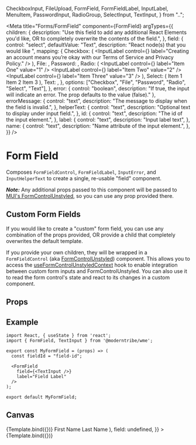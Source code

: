   CheckboxInput,
  FileUpload,
  FormField,
  FormFieldLabel,
  InputLabel,
  MenuItem,
  PasswordInput,
  RadioGroup,
  SelectInput,
  TextInput,
} from "..";

<Meta
  title="Forms/FormField"
  component={FormField}
  argTypes={{
    children: {
      description:
        "Use this field to add any additional React Elements you'd like, OR to completely overwrite the contents of the field.",
    },
    field: {
      control: "select",
      defaultValue: "Text",
      description: "React node(s) that you would like ",
      mapping: {
        Checkbox: (
          <InputLabel
            control={<CheckboxInput />}
            label="Creating an account means you’re okay with our Terms of Service and Privacy Policy."
          />
        ),
        File: <FileUpload />,
        Password: <PasswordInput />,
        Radio: (
          <RadioGroup>
            <InputLabel control={<Radio />} label="Item One" value="1" />
            <InputLabel control={<Radio />} label="Item Two" value="2" />
            <InputLabel control={<Radio />} label="Item Three" value="3" />
          </RadioGroup>
        ),
        Select: (
          <SelectInput placeholder="Select">
            <MenuItem id="item1" key="1" value="Item 1">
              Item 1
            </MenuItem>
            <MenuItem id="item2" key="2" value="Item 2">
              Item 2
            </MenuItem>
            <MenuItem id="item3" key="3" value="Item 3">
              Item 3
            </MenuItem>
          </SelectInput>
        ),
        Text: <TextInput />,
      },
      options: ["Checkbox", "File", "Password", "Radio", "Select", "Text"],
    },
    error: {
      control: "boolean",
      description: "If true, the input will indicate an error. The prop defaults to the value (false)."
    },
    errorMessage: {
      control: "text",
      description: "The message to display when the field is invalid.",
    },
    helperText: {
      control: "text",
      description: "Optional text to display under input field.",
    },
    id: {
      control: "text",
      description: "The id of the input element.",
    },
    label: {
      control: "text",
      description: "Input label text",
    },
    name: {
      control: "text",
      description: "Name attribute of the input element.",
    },
  }}
/>


# Form Field

Composes `FormFieldControl`, `FormFieldLabel`, `InputError`, and `InputHelperText` to create a single, re-usable "field" component.

**_Note:_** Any additional props passed to this component will be passed to <a href="https://mui.com/base/react-form-control/" target="_blank">MUI's FormControlUnstyled</a>, so you can use any prop provided there.

## Custom Form Fields

If you would like to create a "custom" form field, you can use any combination of the props provided, OR provide a child that completely overwrites the default template.

If you provide your own children, they will be wrapped in a `FormFieldControl` (aka <a href="https://mui.com/base/react-form-control/" target="_blank">FormControlUnstyled</a>) component. This allows you to access the <a href="https://mui.com/base/react-form-control/#useformcontrolunstyledcontext-hook" target="_blank">useFormControlUnstyledContext</a> hook to enable integration between custom form inputs and FormControlUnstyled. You can also use it to read the form control's state and react to its changes in a custom component.

## Props

<ArgsTable story="." />

## Example

```
import React, { useState } from 'react';
import { FormField, TextInput } from '@moderntribe/wme';

export const MyFormField = (props) => (
  const fieldId = "field-id";

  <FormField
    field={<TextInput />}
    label="Field Label"
  />
);

export default MyFormField;
```

## Canvas

<Canvas>
  <Story
    name="Base"
    args={{
      label: "Field label",
    }}
  >
    {Template.bind({})}
  </Story>
  <Story
    name="Custom"
    args={{
      children: (
        <Grid container spacing={2}>
          <Grid item xs={6}>
            <FormFieldLabel>First Name</FormFieldLabel>
            <TextInput placeholder="First" />
          </Grid>
          <Grid item xs={6}>
            <FormFieldLabel>Last Name</FormFieldLabel>
            <TextInput placeholder="Last" />
          </Grid>
        </Grid>
      ),
      field: undefined,
    }}
  >
    {Template.bind({})}
  </Story>
</Canvas>
